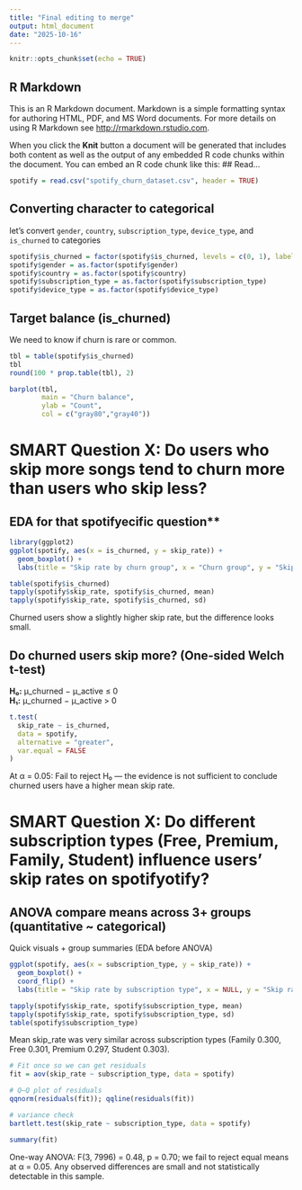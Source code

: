 ```yaml
---
title: "Final editing to merge"
output: html_document
date: "2025-10-16"
---
```


```r
knitr::opts_chunk$set(echo = TRUE)
```

## R Markdown

This is an R Markdown document. Markdown is a simple formatting syntax for authoring HTML, PDF, and MS Word documents. For more details on using R Markdown see <http://rmarkdown.rstudio.com>.

When you click the **Knit** button a document will be generated that includes both content as well as the output of any embedded R code chunks within the document. You can embed an R code chunk like this:
## Read...
```r
spotify = read.csv("spotify_churn_dataset.csv", header = TRUE)
```

## Converting character to categorical

let's convert `gender`, `country`, `subscription_type`, `device_type`, and `is_churned` to categories
```r
spotify$is_churned = factor(spotify$is_churned, levels = c(0, 1), labels = c("active", "churned"))
spotify$gender = as.factor(spotify$gender)
spotify$country = as.factor(spotify$country)
spotify$subscription_type = as.factor(spotify$subscription_type)
spotify$device_type = as.factor(spotify$device_type)
```

## Target balance (is_churned)
We need to know if churn is rare or common.

```r
tbl = table(spotify$is_churned)
tbl
round(100 * prop.table(tbl), 2)
```

```r
barplot(tbl,
        main = "Churn balance",
        ylab = "Count",
        col = c("gray80","gray40"))
```


# SMART Question X: Do users who skip more songs tend to churn more than users who skip less?

## EDA for that spotifyecific question**

```r
library(ggplot2)
ggplot(spotify, aes(x = is_churned, y = skip_rate)) +
  geom_boxplot() +
  labs(title = "Skip rate by churn group", x = "Churn group", y = "Skip rate")
```

```r
table(spotify$is_churned)
tapply(spotify$skip_rate, spotify$is_churned, mean)
tapply(spotify$skip_rate, spotify$is_churned, sd)
```
Churned users show a slightly higher skip rate, but the difference looks small.

## Do churned users skip more? (One-sided Welch t-test)

**H₀:** μ_churned − μ_active ≤ 0  
**H₁:** μ_churned − μ_active > 0

```r
t.test(
  skip_rate ~ is_churned,
  data = spotify,
  alternative = "greater",
  var.equal = FALSE
)

```
At α = 0.05: Fail to reject H₀ — the evidence is not sufficient to conclude churned users have a higher mean skip rate.



# SMART Question X: Do different subscription types (Free, Premium, Family, Student) influence users’ skip rates on spotifyotify?

## ANOVA compare means across 3+ groups (quantitative ~ categorical)

Quick visuals + group summaries (EDA before ANOVA)

```r

ggplot(spotify, aes(x = subscription_type, y = skip_rate)) +
  geom_boxplot() +
  coord_flip() +
  labs(title = "Skip rate by subscription type", x = NULL, y = "Skip rate")

tapply(spotify$skip_rate, spotify$subscription_type, mean)
tapply(spotify$skip_rate, spotify$subscription_type, sd)
table(spotify$subscription_type)
```
Mean skip_rate was very similar across subscription types (Family 0.300, Free 0.301, Premium 0.297, Student 0.303).

```r
# Fit once so we can get residuals
fit = aov(skip_rate ~ subscription_type, data = spotify)

# Q–Q plot of residuals
qqnorm(residuals(fit)); qqline(residuals(fit))

# variance check
bartlett.test(skip_rate ~ subscription_type, data = spotify)
```

```r
summary(fit)
```
One-way ANOVA: F(3, 7996) = 0.48, p = 0.70; we fail to reject equal means at α = 0.05. Any observed differences are small and not statistically detectable in this sample.